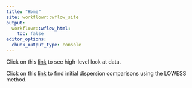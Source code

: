 ```yaml
---
title: "Home"
site: workflowr::wflow_site
output:
  workflowr::wflow_html:
    toc: false
editor_options:
  chunk_output_type: console
---
```



Click on this [link](differential_dispersion_hybrid_line.html) to see high-level look at data.


Click on this [link](differential_dispersion_hybrid_line_cpm_analysis.html) to find initial dispersion comparisons using the LOWESS method.
